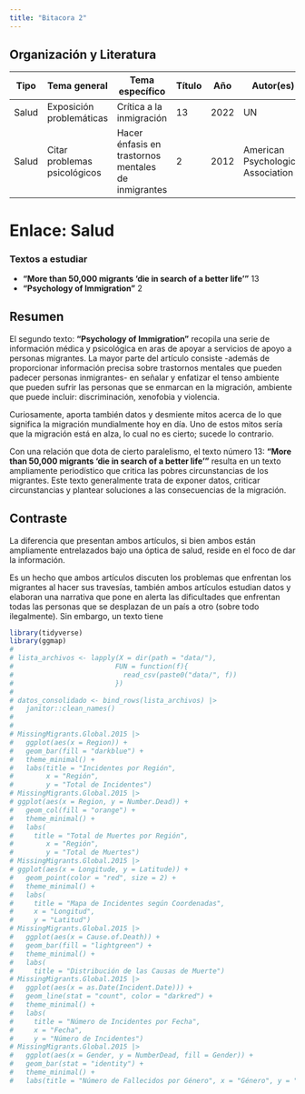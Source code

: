 ```yaml
---
title: "Bitacora 2"
---
```


## Organización y Literatura

| Tipo | Tema general | Tema específico | Título | Año | Autor(es) |
|------------|------------|------------|------------|------------|------------|
| Salud | Exposición problemáticas | Crítica a la inmigración | 13 | 2022 | UN |
| Salud | Citar problemas psicológicos | Hacer énfasis en trastornos mentales de inmigrantes | 2 | 2012 | American Psychological Association |

# Enlace: Salud

### Textos a estudiar

-   **“More than 50,000 migrants ‘die in search of a better life’”** 13
-   **“Psychology of Immigration”** 2

## Resumen

El segundo texto: **“Psychology of Immigration”** recopila una serie de información médica y psicológica en aras de apoyar a servicios de apoyo a personas migrantes. La mayor parte del artículo consiste -además de proporcionar información precisa sobre trastornos mentales que pueden padecer personas inmigrantes- en señalar y enfatizar el tenso ambiente que pueden sufrir las personas que se enmarcan en la migración, ambiente que puede incluir: discriminación, xenofobia y violencia.

Curiosamente, aporta también datos y desmiente mitos acerca de lo que significa la migración mundialmente hoy en día. Uno de estos mitos sería que la migración está en alza, lo cual no es cierto; sucede lo contrario.

Con una relación que dota de cierto paralelismo, el texto número 13: **“More than 50,000 migrants ‘die in search of a better life’”** resulta en un texto ampliamente periodístico que critica las pobres circunstancias de los migrantes. Este texto generalmente trata de exponer datos, criticar circunstancias y plantear soluciones a las consecuencias de la migración.

## Contraste

La diferencia que presentan ambos artículos, si bien ambos están ampliamente entrelazados bajo una óptica de salud, reside en el foco de dar la información.

Es un hecho que ambos artículos discuten los problemas que enfrentan los migrantes al hacer sus travesías, también ambos artículos estudian datos y elaboran una narrativa que pone en alerta las dificultades que enfrentan todas las personas que se desplazan de un país a otro (sobre todo ilegalmente). Sin embargo, un texto tiene

```r
library(tidyverse)
library(ggmap)
# 
# lista_archivos <- lapply(X = dir(path = "data/"), 
#                         FUN = function(f){
#                           read_csv(paste0("data/", f))
#                         })
# 
# datos_consolidado <- bind_rows(lista_archivos) |>
#   janitor::clean_names()
# 
# 
# MissingMigrants.Global.2015 |>
#   ggplot(aes(x = Region)) + 
#   geom_bar(fill = "darkblue") +
#   theme_minimal() +
#   labs(title = "Incidentes por Región",
#        x = "Región",
#        y = "Total de Incidentes")
# MissingMigrants.Global.2015 |>
# ggplot(aes(x = Region, y = Number.Dead)) +
#   geom_col(fill = "orange") +
#   theme_minimal() +
#   labs(
#     title = "Total de Muertes por Región",
#        x = "Región",
#        y = "Total de Muertes")
# MissingMigrants.Global.2015 |>
# ggplot(aes(x = Longitude, y = Latitude)) +
#   geom_point(color = "red", size = 2) +
#   theme_minimal() +
#   labs(
#     title = "Mapa de Incidentes según Coordenadas",
#     x = "Longitud",
#     y = "Latitud")
# MissingMigrants.Global.2015 |>
#   ggplot(aes(x = Cause.of.Death)) +
#   geom_bar(fill = "lightgreen") +
#   theme_minimal() +
#   labs(
#     title = "Distribución de las Causas de Muerte")
# MissingMigrants.Global.2015 |> 
#   ggplot(aes(x = as.Date(Incident.Date))) +
#   geom_line(stat = "count", color = "darkred") +
#   theme_minimal() +
#   labs(
#     title = "Número de Incidentes por Fecha",
#     x = "Fecha",
#     y = "Número de Incidentes")
# MissingMigrants.Global.2015 |>
#   ggplot(aes(x = Gender, y = NumberDead, fill = Gender)) +
#   geom_bar(stat = "identity") +
#   theme_minimal() +
#   labs(title = "Número de Fallecidos por Género", x = "Género", y = "Número de Fallecidos")

```
